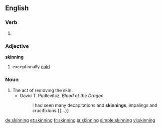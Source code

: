 ==English==

===Verb===
{{head|en|present participle}}

# {{present participle of|skin|lang=en}}

===Adjective===
'''skinning'''

# {{label|en|Ireland|colloquial|regarding the|_|weather}} exceptionally [[cold]]
{{rfquote}}

===Noun===
{{en-noun}}

# The act of removing the skin.
#* David T. Pudlevitcz, ''Blood of the Dragon''
#*: I had seen many decapitations and '''skinnings''', impalings and crucifixions {{...}}

[[de:skinning]]
[[et:skinning]]
[[fr:skinning]]
[[ja:skinning]]
[[simple:skinning]]
[[vi:skinning]]